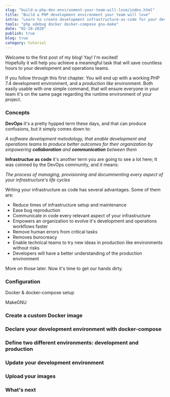 ```yaml
---
slug: "build-a-php-dev-environment-your-team-will-love/index.html"
title: "Build a PHP development environment your team will love"
intro: "Learn to create development infrastructure-as-code for your dev team"
tools: "php xdebug docker docker-compose gnu-make"
date: "02-10-2020"
publish: true
blog: true
category: tutorial
---
```


Welcome to the first post of my blog! Yay! I'm excited!  
Hopefully it will help you achieve a meaningful task that will save countless hours to your development and operations teams.  

If you follow through this first chapter. You will end up with a working PHP 7.4 development environment, and a _production like_ environment. Both easily usable with one simple command, that will ensure everyone in your team it's on the same page regarding the runtime environment of your project.

### Concepts

**DevOps** it's a pretty hypped term these days, and that can produce confusions, but it simply comes down to:  

_A software development metodology, that enable development and operations teams to produce better outcomes for their organization by empowering **collaboration** and **communication** between them_

**Infrastructue as code** it's another term you are going to see a lot here; It was coinned by the DevOps community, and it means:

_The process of managing, provisioning and docummenting every aspect of your infrastructure's life cycles_

Writing your infrastructure as code has several advantages. Some of them are:

- Reduce times of infrastructure setup and maintenance
- Ease bug reproduction
- Communicate in code every relevant aspect of your infrastructure
- Empowers an organization to evolve it's development and operations workflows faster
- Remove human errors from critical tasks
- Removes burocreacy
- Enable technical teams to try new ideas in production like environments without risks
- Developers will have a better understanding of the production environment

More on those later. Now it's time to get our hands dirty.

### Configuration

Docker & docker-compose setup

MakeGNU

### Create a custom Docker image

### Declare your development environment with docker-compose

### Define two different environments: development and production

### Update your development environment

### Upload your images

### What's next
